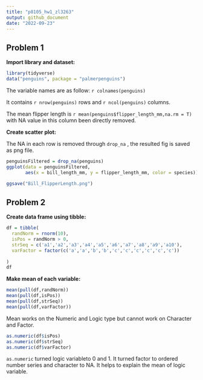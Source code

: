 ```yaml
---
title: "p8105_hw1_zl3263"
output: github_document
date: "2022-09-23"
---
```


## Problem 1

**Import library and dataset:**

```r
library(tidyverse)
data("penguins", package = "palmerpenguins")
```

The variable names are as follow: `r colnames(penguins)`

It contains `r nrow(penguins)` rows and `r ncol(penguins)` columns.

The mean flipper length is `r mean(penguins$flipper_length_mm,na.rm = T)` with NA value in this column been directly removed.

**Create scatter plot:**

The NA in each row is removed through `drop_na` , the resulted fig is saved as png file.

```r
penguinsFiltered = drop_na(penguins)
ggplot(data = penguinsFiltered, 
       aes(x = bill_length_mm, y = flipper_length_mm, color = species)) + geom_point()

ggsave("Bill_FlipperLength.png")
```

## Problem 2

**Create data frame using tibble:**

```r
df = tibble(
  randNorm = rnorm(10),
  isPos = randNorm > 0,
  strSeq = c('a1','a2','a3','a4','a5','a6','a7','a8','a9','a10'),
  varFactor = factor(c('a','a','b','b','c','c','c','c','c','c'))
  
)
df
```

**Make mean of each variable:**

```r
mean(pull(df,randNorm))
mean(pull(df,isPos))
mean(pull(df,strSeq))
mean(pull(df,varFactor))
```

Mean works on the Numeric and Logic type but cannot work on Character and Factor.

```r
as.numeric(df$isPos)
as.numeric(df$strSeq)
as.numeric(df$varFactor)
```

`as.numeric` turned logic variableto 0 and 1. It turned factor to ordered number series and character to NA. It helps to explain the mean of logic variable.
